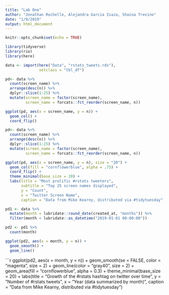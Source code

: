 ```yaml
---
title: "Lab One"
author: "Jonathan Rochelle, Alejandra Garcia Isaza, Shaina Trevino"
date: "1/9/2019"
output: html_document
---
```


```r
knitr::opts_chunk$set(echo = TRUE)
```

```r
library(tidyverse)
library(rio)
library(here)
```

```r
data <- import(here("Data", "rstats_tweets.rds"),
               setclass = "tbl_df")
```

```r
pd<- data %>%
  count(screen_name) %>%
  arrange(desc(n)) %>%
  dplyr::slice(1:25) %>%
  mutate(screen_name = factor(screen_name), 
         screen_name = forcats::fct_reorder(screen_name, n))

ggplot(pd, aes(x = screen_name, y = n)) +
  geom_col() +
  coord_flip()
```

```r
pd<- data %>%
  count(screen_name) %>%
  arrange(desc(n)) %>%
  dplyr::slice(1:25) %>%
  mutate(screen_name = factor(screen_name), 
         screen_name = forcats::fct_reorder(screen_name, n))

ggplot(pd, aes(x = screen_name, y = n), size = "20") +
  geom_col(fill = "cornflowerblue", alpha = .75) +
  coord_flip() +
  theme_minimal(base_size = 20) +
  labs(title = "Most prolific #rstats tweeters",
       subtitle = "Top 25 screen names displayed",
       y = "Count",
       x = "Twitter Screen Name",
       caption = "Data from Mike Kearny, distributed via #tidytuesday")
```

```r
pd1 <- data %>% 
  mutate(month = lubridate::round_date(created_at, "months")) %>% 
  filter(month < lubridate::as_datetime("2019-01-01 00:00:00")) 

pd2 <- pd1 %>% 
  count(month)
```

```r
ggplot(pd2, aes(x = month, y = n)) +
  geom_smooth() +
  geom_line()
```

```r
ggplot(pd2, aes(x = month, y = n)) +
  geom_smooth(se = FALSE, color = "magenta", size = 2) +
  geom_line(color = "gray40", size = 2) +
  geom_area(fill = "cornflowerblue", alpha = 0.3) +
  theme_minimal(base_size = 20) +
  labs(title = "Growth of the #rstats hashtag on twitter over time",
       y = "Number of #rstats tweets",
       x = "Year (data summarized by month)",
       caption = "Data from Mike Kearny, distributed via #tidytuesday")